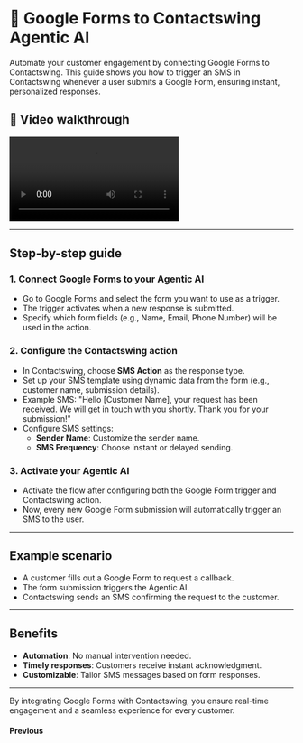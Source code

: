 # 🔄 Google Forms to Contactswing Agentic AI

Automate your customer engagement by connecting Google Forms to Contactswing. This guide shows you how to trigger an SMS in Contactswing whenever a user submits a Google Form, ensuring instant, personalized responses.

## 🎥 Video walkthrough

<div class="card-video">
  <video src="https://storage.googleapis.com/helpsessionvideos/Contactswing/Videos/flow.mp4" autoplay playsinline controls title="Google Forms to Contactswing Workflow"></video>
</div>

---

## Step-by-step guide

### 1. Connect Google Forms to your Agentic AI
- Go to Google Forms and select the form you want to use as a trigger.
- The trigger activates when a new response is submitted.
- Specify which form fields (e.g., Name, Email, Phone Number) will be used in the action.

### 2. Configure the Contactswing action
- In Contactswing, choose **SMS Action** as the response type.
- Set up your SMS template using dynamic data from the form (e.g., customer name, submission details).
- Example SMS: "Hello [Customer Name], your request has been received. We will get in touch with you shortly. Thank you for your submission!"
- Configure SMS settings:
  - **Sender Name**: Customize the sender name.
  - **SMS Frequency**: Choose instant or delayed sending.

### 3. Activate your Agentic AI
- Activate the flow after configuring both the Google Form trigger and Contactswing action.
- Now, every new Google Form submission will automatically trigger an SMS to the user.

---

## Example scenario
- A customer fills out a Google Form to request a callback.
- The form submission triggers the Agentic AI.
- Contactswing sends an SMS confirming the request to the customer.

---

## Benefits
- **Automation**: No manual intervention needed.
- **Timely responses**: Customers receive instant acknowledgment.
- **Customizable**: Tailor SMS messages based on form responses.

---

By integrating Google Forms with Contactswing, you ensure real-time engagement and a seamless experience for every customer.

#### Previous

